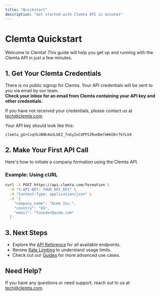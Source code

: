```yaml
---
title: "Quickstart"
description: "Get started with Clemta API in minutes"
---
```


# Clemta Quickstart

Welcome to Clemta! This guide will help you get up and running with the Clemta API in just a few minutes.

## 1. Get Your Clemta Credentials

There is no public signup for Clemta. Your API credentials will be sent to you via email by our team.  
**Check your inbox for an email from Clemta containing your API key and other credentials.**

If you have not received your credentials, please contact us at [tech@clemta.com](mailto:tech@clemta.com).

Your API key should look like this:

`clemta_gUrCvqYbJBNh4m3LbEZ_7n6yZxCdPP5ZRxHDmfmHH3Kr7kYLU4`

## 2. Make Your First API Call

Here's how to initiate a company formation using the Clemta API.

### Example: Using cURL

```bash
curl -X POST https://api.clemta.com/formation \
  -H "X-API-KEY: YOUR_API_KEY" \
  -H "Content-Type: application/json" \
  -d '{
    "company_name": "Acme Inc.",
    "country": "US",
    "email": "founder@acme.com"
  }'
```

## 3. Next Steps

- Explore the [API Reference](/api-reference) for all available endpoints.
- Review [Rate Limiting](/api-reference/rate-limiting) to understand usage limits.
- Check out our [Guides](/guides) for more advanced use cases.

## Need Help?

If you have any questions or need support, reach out to us at [tech@clemta.com](mailto:tech@clemta.com).
